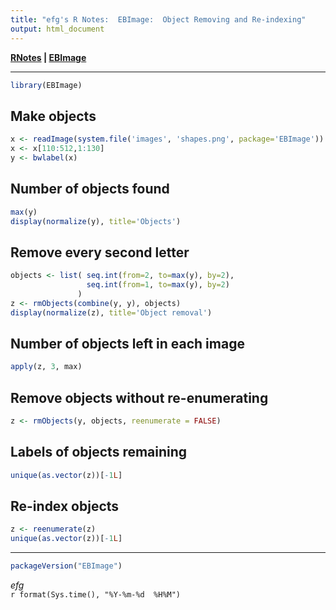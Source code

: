 ```yaml
---
title: "efg's R Notes:  EBImage:  Object Removing and Re-indexing"
output: html_document
---
```


**[RNotes](../../index.html) | [EBImage](index.html)** 

*****

```r
library(EBImage)
```

## Make objects

```r
x <- readImage(system.file('images', 'shapes.png', package='EBImage'))
x <- x[110:512,1:130]
y <- bwlabel(x)
```

## Number of objects found

```r
max(y)
display(normalize(y), title='Objects')
```

## Remove every second letter

```r
objects <- list( seq.int(from=2, to=max(y), by=2),
                 seq.int(from=1, to=max(y), by=2)
               )
z <- rmObjects(combine(y, y), objects)
display(normalize(z), title='Object removal')
```

## Number of objects left in each image

```r
apply(z, 3, max)
```

## Remove objects without re-enumerating

```r
z <- rmObjects(y, objects, reenumerate = FALSE)
```

## Labels of objects remaining

```r
unique(as.vector(z))[-1L]
```

## Re-index objects

```r
z <- reenumerate(z)
unique(as.vector(z))[-1L]
```                                    


*****

```r
packageVersion("EBImage")
```

*efg*  
`r format(Sys.time(), "%Y-%m-%d  %H%M")` 